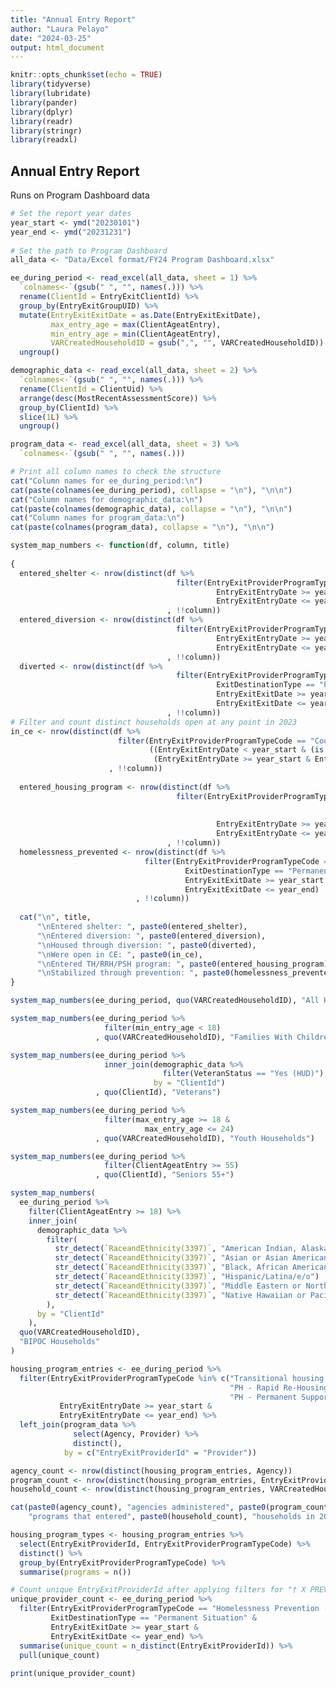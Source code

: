 ---
title: "Annual Entry Report"
author: "Laura Pelayo"
date: "2024-03-25"
output: html_document
---

```{r setup, include=FALSE}
knitr::opts_chunk$set(echo = TRUE)
library(tidyverse)
library(lubridate)
library(pander)
library(dplyr)
library(readr)
library(stringr)
library(readxl)
```

## Annual Entry Report

Runs on Program Dashboard data

```{r Read Data and initial cleaning}

# Set the report year dates
year_start <- ymd("20230101")
year_end <- ymd("20231231")
 
# Set the path to Program Dashboard
all_data <- "Data/Excel format/FY24 Program Dashboard.xlsx"

ee_during_period <- read_excel(all_data, sheet = 1) %>%
  `colnames<-`(gsub(" ", "", names(.))) %>%
  rename(ClientId = EntryExitClientId) %>%
  group_by(EntryExitGroupUID) %>%
  mutate(EntryExitExitDate = as.Date(EntryExitExitDate),
         max_entry_age = max(ClientAgeatEntry),
         min_entry_age = min(ClientAgeatEntry),
         VARCreatedHouseholdID = gsub(",", "", VARCreatedHouseholdID)) %>%
  ungroup()

demographic_data <- read_excel(all_data, sheet = 2) %>%
  `colnames<-`(gsub(" ", "", names(.))) %>%
  rename(ClientId = ClientUid) %>%
  arrange(desc(MostRecentAssessmentScore)) %>%
  group_by(ClientId) %>%
  slice(1L) %>%
  ungroup()

program_data <- read_excel(all_data, sheet = 3) %>%
  `colnames<-`(gsub(" ", "", names(.)))


```


```{r Get Column names}

# Print all column names to check the structure
cat("Column names for ee_during_period:\n")
cat(paste(colnames(ee_during_period), collapse = "\n"), "\n\n") 
cat("Column names for demographic_data:\n")
cat(paste(colnames(demographic_data), collapse = "\n"), "\n\n") 
cat("Column names for program_data:\n")
cat(paste(colnames(program_data), collapse = "\n"), "\n\n")

```




```{r system map}

system_map_numbers <- function(df, column, title)
  
{
  entered_shelter <- nrow(distinct(df %>%
                                     filter(EntryExitProviderProgramTypeCode == "Emergency Shelter - Entry Exit (HUD)" &
                                              EntryExitEntryDate >= year_start &
                                              EntryExitEntryDate <= year_end)
                                   , !!column))
  entered_diversion <- nrow(distinct(df %>%
                                     filter(EntryExitProviderProgramTypeCode == "Diversion" &
                                              EntryExitEntryDate >= year_start &
                                              EntryExitEntryDate <= year_end)
                                   , !!column))
  diverted <- nrow(distinct(df %>%
                                     filter(EntryExitProviderProgramTypeCode == "Diversion" &
                                              ExitDestinationType == "Permanent Situation" &
                                              EntryExitExitDate >= year_start &
                                              EntryExitExitDate <= year_end)
                                   , !!column))
# Filter and count distinct households open at any point in 2023
in_ce <- nrow(distinct(df %>%
                        filter(EntryExitProviderProgramTypeCode == "Coordinated Entry (HUD)" &
                               ((EntryExitEntryDate < year_start & (is.na(EntryExitExitDate) | EntryExitExitDate >= year_start)) |
                                (EntryExitEntryDate >= year_start & EntryExitEntryDate <= year_end)))
                      , !!column))
  
  entered_housing_program <- nrow(distinct(df %>%
                                     filter(EntryExitProviderProgramTypeCode %in% c("Transitional housing (HUD)",
                                                                                    "PH - Rapid Re-Housing (HUD)",
                                                                                    "PH - Permanent Supportive Housing (disability required for entry) (HUD)") &
                                              EntryExitEntryDate >= year_start &
                                              EntryExitEntryDate <= year_end)
                                   , !!column))
  homelessness_prevented <- nrow(distinct(df %>%
                              filter(EntryExitProviderProgramTypeCode == "Homelessness Prevention (HUD)" &
                                       ExitDestinationType == "Permanent Situation" &
                                       EntryExitExitDate >= year_start &
                                       EntryExitExitDate <= year_end)
                            , !!column))
  
  cat("\n", title,
      "\nEntered shelter: ", paste0(entered_shelter),
      "\nEntered diversion: ", paste0(entered_diversion),
      "\nHoused through diversion: ", paste0(diverted),
      "\nWere open in CE: ", paste0(in_ce),
      "\nEntered TH/RRH/PSH program: ", paste0(entered_housing_program),
      "\nStabilized through prevention: ", paste0(homelessness_prevented), "\n")
}

```



```{r run system numbers}

system_map_numbers(ee_during_period, quo(VARCreatedHouseholdID), "All Households")

system_map_numbers(ee_during_period %>%
                     filter(min_entry_age < 18)
                   , quo(VARCreatedHouseholdID), "Families With Children")

system_map_numbers(ee_during_period %>%
                     inner_join(demographic_data %>%
                                  filter(VeteranStatus == "Yes (HUD)"),
                                by = "ClientId")
                   , quo(ClientId), "Veterans")

system_map_numbers(ee_during_period %>%
                     filter(max_entry_age >= 18 &
                              max_entry_age <= 24)
                   , quo(VARCreatedHouseholdID), "Youth Households")

system_map_numbers(ee_during_period %>%
                     filter(ClientAgeatEntry >= 55)
                   , quo(ClientId), "Seniors 55+")

system_map_numbers(
  ee_during_period %>%
    filter(ClientAgeatEntry >= 18) %>%
    inner_join(
      demographic_data %>%
        filter(
          str_detect(`RaceandEthnicity(3397)`, "American Indian, Alaska Native, or Indigenous") |
          str_detect(`RaceandEthnicity(3397)`, "Asian or Asian American") |
          str_detect(`RaceandEthnicity(3397)`, "Black, African American, or African") |
          str_detect(`RaceandEthnicity(3397)`, "Hispanic/Latina/e/o") |
          str_detect(`RaceandEthnicity(3397)`, "Middle Eastern or North African") |
          str_detect(`RaceandEthnicity(3397)`, "Native Hawaiian or Pacific Islander")
        ), 
      by = "ClientId"
    ),
  quo(VARCreatedHouseholdID), 
  "BIPOC Households"
)

```


```{r get program numbers}

housing_program_entries <- ee_during_period %>%
  filter(EntryExitProviderProgramTypeCode %in% c("Transitional housing (HUD)",
                                                 "PH - Rapid Re-Housing (HUD)",
                                                 "PH - Permanent Supportive Housing (disability required for entry) (HUD)") &
           EntryExitEntryDate >= year_start &
           EntryExitEntryDate <= year_end) %>%
  left_join(program_data %>%
              select(Agency, Provider) %>%
              distinct(), 
            by = c("EntryExitProviderId" = "Provider"))

agency_count <- nrow(distinct(housing_program_entries, Agency))
program_count <- nrow(distinct(housing_program_entries, EntryExitProviderId))
household_count <- nrow(distinct(housing_program_entries, VARCreatedHouseholdID))  ## this will match number from above

cat(paste0(agency_count), "agencies administered", paste0(program_count),
    "programs that entered", paste0(household_count), "households in 2023.")

housing_program_types <- housing_program_entries %>%
  select(EntryExitProviderId, EntryExitProviderProgramTypeCode) %>%
  distinct() %>%
  group_by(EntryExitProviderProgramTypeCode) %>%
  summarise(programs = n())

# Count unique EntryExitProviderId after applying filters for "† X PREVENTION PROGRAMS EXITED HOUSEHOLDS TO HOUSING."
unique_provider_count <- ee_during_period %>%
  filter(EntryExitProviderProgramTypeCode == "Homelessness Prevention (HUD)" &
         ExitDestinationType == "Permanent Situation" &
         EntryExitExitDate >= year_start &
         EntryExitExitDate <= year_end) %>%
  summarise(unique_count = n_distinct(EntryExitProviderId)) %>%
  pull(unique_count)
 
print(unique_provider_count)

```
